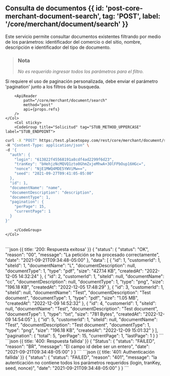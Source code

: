 
<MissingTranslationBanner />

## Consulta de documentos {{ id: 'post-core-merchant-document-search', tag: 'POST', label: '/core/merchant/document/search' }}

<Row>
    <Col>
        Este servicio permite consultar documentos existentes filtrando por medio de los parámetros: identificador del comercio o del sitio, nombre, descripción e identificador del tipo de documento.

> ### Nota 
>
> *No es requerido ingresar todos los parámetros para el filtro.*

Si requiere el uso de paginación personalizada, debe enviar el parámetro 'pagination' junto a los filtros de la busqueda.
    
        <ApiReader
            path="/core/merchant/document/search"
            method="post"
            api={props.refs}
        />
    </Col>
        <Col sticky>
        <CodeGroup title="Solicitud" tag="STUB_METHOD_UPPERCASE" label="STUB_ENDPOINT">
```bash {{title: 'Consulta de documentos'}}
curl -X "POST" https:/test.placetopay.com/rest/core/merchant/document/search \
-H "Content-Type: application/json" \
-d '{
  "auth": {
    "login": "613822f45568191a8cdf4ad2299f6d23",
    "tranKey": "bHehjzNcMQVQ1zto0GhmZxjeMhwA+3OlFPbOup16HGc=",
    "nonce": "NjE1MWQ4MDE5YWViMw==",
    "seed": "2021-09-27T09:41:05-05:00"
  },
  "id": 1,
  "documentName": "name",
  "documentDescription": "description",
  "documentType": 1,
  "pagination": {
    "perPage": 15,
    "currentPage": 1
  }
}'
```
        </CodeGroup>
    </Col>
</Row>

<Row>
    <Col>
        <ApiReader
            path="/core/merchant/document/search"
            method="post"
            type="response"
            api={props.refs}
        />
    </Col>
        <Col sticky>
        <br />
        <CodeGroup title="Respuesta">
```json {{ title: '200: Respuesta exitosa' }}
{
  "status": {
    "status": "OK",
    "reason": "00",
    "message": "La petición se ha procesado correctamente",
    "date": "2021-09-21T09:34:48-05:00"
  },
  "data": [
    {
      "id": 1,
      "customerId": 1,
      "siteId": 1,
      "documentName": "L",
      "documentDescription": null,
      "documentType": 1,
      "type": "pdf",
      "size": "427.14 KB",
      "createdAt": "2022-12-05 14:32:24"
    },
    {
      "id": 2,
      "customerId": 1,
      "siteId": null,
      "documentName": "cc",
      "documentDescription": null,
      "documentType": 1,
      "type": "png",
      "size": "196.18 KB",
      "createdAt": "2022-12-05 17:48:29"
    },
    {
      "id": 3,
      "customerId": 1,
      "siteId": null,
      "documentName": "Test",
      "documentDescription": "Test document",
      "documentType": 1,
      "type": "pdf",
      "size": "1.05 MB",
      "createdAt": "2022-12-09 14:52:32"
    },
    {
      "id": 4,
      "customerId": 1,
      "siteId": null,
      "documentName": "Test",
      "documentDescription": "Test document",
      "documentType": 1,
      "type": "txt",
      "size": "781 Bytes",
      "createdAt": "2022-12-09 14:54:05"
    },
    {
      "id": 5,
      "customerId": 1,
      "siteId": null,
      "documentName": "Test",
      "documentDescription": "Test document",
      "documentType": 1,
      "type": "png",
      "size": "196.18 KB",
      "createdAt": "2022-12-09 15:01:32"
    }
  ],
  "pagination": {
    "total": 5,
    "perPage": 15,
    "currentPage": 1,
    "lastPage": 1
  }
}
```
```json {{ title: '400: Respuesta fallida' }}
{
  "Status": {
    "status": "FAILED",
    "reason": "BR",
    "message": "El campo id debe ser un entero",
    "date": "2021-09-21T09:34:48-05:00"
  }
}
```
```json {{ title: '401: Authenticación fallida' }}
{
  "status": {
    "status": "FAILED",
    "reason": "401",
    "message": "la autenticación no contiene todos los parámetros requeridos (login, tranKey, seed, nonce)",
    "date": "2021-09-21T09:34:48-05:00"
  }
}
```
        </CodeGroup>
    </Col>
</Row>

